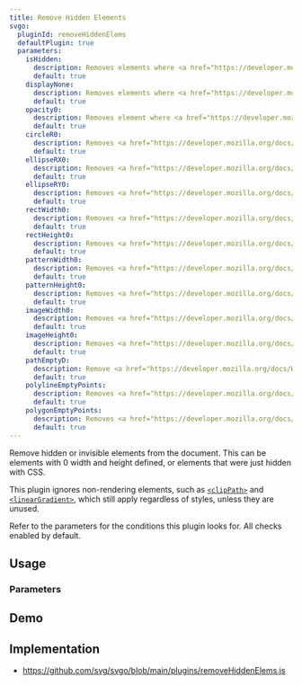 ```yaml
---
title: Remove Hidden Elements
svgo:
  pluginId: removeHiddenElems
  defaultPlugin: true
  parameters:
    isHidden:
      description: Removes elements where <a href="https://developer.mozilla.org/docs/Web/SVG/Attribute/visibility" target="_blank"><code>visibility</code></a> is <code>hidden</code>, unless a child element has <code>visibility</code> set to <code>visible</code>.
      default: true
    displayNone:
      description: Removes elements where <a href="https://developer.mozilla.org/docs/Web/SVG/Attribute/display" target="_blank"><code>display</code></a> is <code>none</code>.
      default: true
    opacity0:
      description: Removes element where <a href="https://developer.mozilla.org/docs/Web/SVG/Attribute/opacity" target="_blank"><code>opacity</code></a> is <code>0</code>.
      default: true
    circleR0:
      description: Removes <a href="https://developer.mozilla.org/docs/Web/SVG/Element/circle" target="_blank"><code>&lt;circle&gt;</code></a> elements with a <a href="https://developer.mozilla.org/docs/Web/SVG/Attribute/r" target="_blank">radius</a> of <code>0</code>.
      default: true
    ellipseRX0:
      description: Removes <a href="https://developer.mozilla.org/docs/Web/SVG/Element/ellipse" target="_blank"><code>&lt;ellipse&gt;</code></a> elements where <a href="https://developer.mozilla.org/docs/Web/SVG/Attribute/rx" target="_blank"><code>rx</code></a> is <code>0</code>.
      default: true
    ellipseRY0:
      description: Removes <a href="https://developer.mozilla.org/docs/Web/SVG/Element/ellipse" target="_blank"><code>&lt;ellipse&gt;</code></a> elements where <a href="https://developer.mozilla.org/docs/Web/SVG/Attribute/ry" target="_blank"><code>ry</code></a> is <code>0</code>.
      default: true
    rectWidth0:
      description: Removes <a href="https://developer.mozilla.org/docs/Web/SVG/Element/rect" target="_blank"><code>&lt;rect&gt;</code></a> elements where <a href="https://developer.mozilla.org/docs/Web/SVG/Attribute/width" target="_blank"><code>width</code></a> is <code>0</code>.
      default: true
    rectHeight0:
      description: Removes <a href="https://developer.mozilla.org/docs/Web/SVG/Element/rect" target="_blank"><code>&lt;rect&gt;</code></a> elements where <a href="https://developer.mozilla.org/docs/Web/SVG/Attribute/height" target="_blank"><code>height</code></a> is <code>0</code>.
      default: true
    patternWidth0:
      description: Removes <a href="https://developer.mozilla.org/docs/Web/SVG/Element/pattern" target="_blank"><code>&lt;pattern&gt;</code></a> elements where <a href="https://developer.mozilla.org/docs/Web/SVG/Attribute/width" target="_blank"><code>width</code></a> is <code>0</code>.
      default: true
    patternHeight0:
      description: Removes <a href="https://developer.mozilla.org/docs/Web/SVG/Element/pattern" target="_blank"><code>&lt;pattern&gt;</code></a> elements where <a href="https://developer.mozilla.org/docs/Web/SVG/Attribute/width" target="_blank"><code>height</code></a> is <code>0</code>.
      default: true
    imageWidth0:
      description: Removes <a href="https://developer.mozilla.org/docs/Web/SVG/Element/image" target="_blank"><code>&lt;image&gt;</code></a> elements where <a href="https://developer.mozilla.org/docs/Web/SVG/Attribute/width" target="_blank"><code>width</code></a> is <code>0</code>.
      default: true
    imageHeight0:
      description: Removes <a href="https://developer.mozilla.org/docs/Web/SVG/Element/image" target="_blank"><code>&lt;image&gt;</code></a> elements where <a href="https://developer.mozilla.org/docs/Web/SVG/Attribute/width" target="_blank"><code>height</code></a> is <code>0</code>.
      default: true
    pathEmptyD:
      description: Remove <a href="https://developer.mozilla.org/docs/Web/SVG/Element/path" target="_blank"><code>&lt;path&gt;</code></a> elements where <a href="https://developer.mozilla.org/docs/Web/SVG/Attribute/d" target="_blank"><code>d</code></a> is not set or empty. Does not apply for single point paths associated with a <a href="https://developer.mozilla.org/docs/Web/SVG/Element/marker" target="_blank"><code>marker</code></a>.
      default: true
    polylineEmptyPoints:
      description: Removes <a href="https://developer.mozilla.org/docs/Web/SVG/Element/polyline" target="_blank"><code>&lt;polyline&gt;</code></a> elements with no <a href="https://developer.mozilla.org/docs/Web/SVG/Attribute/points" target="_blank">points</a> defined.
      default: true
    polygonEmptyPoints:
      description: Removes <a href="https://developer.mozilla.org/docs/Web/SVG/Element/polygon" target="_blank"><code>&lt;polygon&gt;</code></a> elements with no <a href="https://developer.mozilla.org/docs/Web/SVG/Attribute/points" target="_blank">points</a> defined.
      default: true
---
```


Remove hidden or invisible elements from the document. This can be elements with 0 width and height defined, or elements that were just hidden with CSS.

This plugin ignores non-rendering elements, such as [`<clipPath>`](https://developer.mozilla.org/docs/Web/SVG/Element/clipPath) and [`<linearGradient>`](https://developer.mozilla.org/docs/Web/SVG/Element/linearGradient), which still apply regardless of styles, unless they are unused.

Refer to the parameters for the conditions this plugin looks for. All checks enabled by default.

## Usage

<PluginUsage/>

### Parameters

<PluginParams/>

## Demo

<PluginDemo/>

## Implementation

* https://github.com/svg/svgo/blob/main/plugins/removeHiddenElems.js
